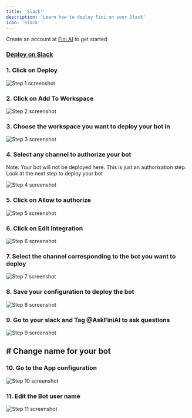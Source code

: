 ```yaml
---
title: 'Slack'
description: 'Learn how to deploy Fini on your Slack'
icon: 'slack'
---
```


<Tip>Create an account at [Fini AI](https://app.usefini.com) to get started</Tip>

### [Deploy on Slack](https://staging.usefini.com/dashboard/deploy)


### 1. Click on Deploy
![Step 1 screenshot](https://images.tango.us/workflows/37500c6e-665f-4fd0-9b38-3d8624498dda/steps/504aaae3-d1fe-4d66-9f10-6a889c8ed1fe/cd62581e-aa03-4b58-8863-3f5d096f15d7.png?crop=focalpoint&fit=crop&fp-x=0.5000&fp-y=0.5000&fp-z=2.0000&w=1200&mark-x=-574&mark-y=159&m64=aHR0cHM6Ly9pbWFnZXMudGFuZ28udXMvc3RhdGljL2JsYW5rLnBuZz9tYXNrPWNvcm5lcnMmYm9yZGVyPTYlMkNGRjc0NDImdz00ODYmaD0xMDAmZml0PWNyb3AmY29ybmVyLXJhZGl1cz0xMA%3D%3D)


### 2. Click on Add To Workspace
![Step 2 screenshot](https://images.tango.us/workflows/37500c6e-665f-4fd0-9b38-3d8624498dda/steps/be6700a7-0dd8-4a6c-929f-1588c4fd08c1/5a2f2529-ae10-4790-8d8a-00a0417fea2a.png?crop=focalpoint&fit=crop&fp-x=0.3941&fp-y=0.4983&fp-z=1.2723&w=1200&mark-x=379&mark-y=379&m64=aHR0cHM6Ly9pbWFnZXMudGFuZ28udXMvc3RhdGljL2JsYW5rLnBuZz9tYXNrPWNvcm5lcnMmYm9yZGVyPTYlMkNGRjc0NDImdz0yMTQmaD01MyZmaXQ9Y3JvcCZjb3JuZXItcmFkaXVzPTEw)


### 3. Choose the workspace you want to deploy your bot in
![Step 3 screenshot](https://images.tango.us/workflows/37500c6e-665f-4fd0-9b38-3d8624498dda/steps/b0d0684c-24f3-41b4-9282-71d72208ae42/d40f2e58-c399-47f4-887d-f6079f225779.png?crop=focalpoint&fit=crop&fp-x=0.5000&fp-y=0.5000&w=1200&mark-x=861&mark-y=197&m64=aHR0cHM6Ly9pbWFnZXMudGFuZ28udXMvc3RhdGljL2JsYW5rLnBuZz9tYXNrPWNvcm5lcnMmYm9yZGVyPTQlMkNGRjc0NDImdz0zMjcmaD00MiZmaXQ9Y3JvcCZjb3JuZXItcmFkaXVzPTEw)


### 4. Select any channel to authorize your bot

Note: Your bot will not be deployed here. This is just an authorization step. Look at the next step to deploy your bot

![Step 4 screenshot](https://images.tango.us/workflows/37500c6e-665f-4fd0-9b38-3d8624498dda/steps/1a2985dc-13ae-4a02-b084-bc080e203cdb/587725a7-0f4b-4f0f-85b3-3348e9c0194a.png?crop=focalpoint&fit=crop&fp-x=0.5039&fp-y=0.7241&fp-z=1.4398&w=1200&mark-y=465&m64=aHR0cHM6Ly9pbWFnZXMudGFuZ28udXMvc3RhdGljL2JsYW5rLnBuZz9tYXNrPWNvcm5lcnMmYm9yZGVyPTYlMkNGRjc0NDImdz02ODYmaD03NCZmaXQ9Y3JvcCZjb3JuZXItcmFkaXVzPTEw)


### 5. Click on Allow to authorize
![Step 5 screenshot](https://images.tango.us/workflows/37500c6e-665f-4fd0-9b38-3d8624498dda/steps/0ed4847e-2351-4787-b8be-592f5edd33c6/35535a7f-de6a-4153-9fe6-c8bbc8613c51.png?crop=focalpoint&fit=crop&fp-x=0.5000&fp-y=0.5000&w=1200&mark-x=602&mark-y=657&m64=aHR0cHM6Ly9pbWFnZXMudGFuZ28udXMvc3RhdGljL2JsYW5rLnBuZz9tYXNrPWNvcm5lcnMmYm9yZGVyPTQlMkNGRjc0NDImdz0xMDMmaD01MSZmaXQ9Y3JvcCZjb3JuZXItcmFkaXVzPTEw)


### 6. Click on Edit Integration
![Step 6 screenshot](https://images.tango.us/workflows/37500c6e-665f-4fd0-9b38-3d8624498dda/steps/cd513ca2-dd4c-4a9f-9357-9b698a91941a/67b85e4a-2c72-4cf0-9497-dfecd559de05.png?crop=focalpoint&fit=crop&fp-x=0.3584&fp-y=0.3580&fp-z=1.3968&w=1200&mark-x=417&mark-y=539&m64=aHR0cHM6Ly9pbWFnZXMudGFuZ28udXMvc3RhdGljL2JsYW5rLnBuZz9tYXNrPWNvcm5lcnMmYm9yZGVyPTYlMkNGRjc0NDImdz0xOTYmaD01OSZmaXQ9Y3JvcCZjb3JuZXItcmFkaXVzPTEw)


### 7. Select the channel corresponding to the bot you want to deploy
![Step 7 screenshot](https://images.tango.us/workflows/37500c6e-665f-4fd0-9b38-3d8624498dda/steps/ca3b8452-acf6-4f98-b072-41d3ebd7c927/f8b3cc72-cc3a-442e-926e-5820ffd3d8d0.png?crop=focalpoint&fit=crop&fp-x=0.5000&fp-y=0.5000&w=1200&mark-x=612&mark-y=197&m64=aHR0cHM6Ly9pbWFnZXMudGFuZ28udXMvc3RhdGljL2JsYW5rLnBuZz9tYXNrPWNvcm5lcnMmYm9yZGVyPTQlMkNGRjc0NDImdz0yNDQmaD00NiZmaXQ9Y3JvcCZjb3JuZXItcmFkaXVzPTEw)


### 8. Save your configuration to deploy the bot
![Step 8 screenshot](https://images.tango.us/workflows/37500c6e-665f-4fd0-9b38-3d8624498dda/steps/95ac33d8-0929-431e-9ceb-c2e7c17cdbb4/67ff932d-9941-4903-bf9e-d72256a134e8.png?crop=focalpoint&fit=crop&fp-x=0.5000&fp-y=0.5000&w=1200&mark-x=318&mark-y=738&m64=aHR0cHM6Ly9pbWFnZXMudGFuZ28udXMvc3RhdGljL2JsYW5rLnBuZz9tYXNrPWNvcm5lcnMmYm9yZGVyPTQlMkNGRjc0NDImdz02MiZoPTQyJmZpdD1jcm9wJmNvcm5lci1yYWRpdXM9MTA%3D)


### 9. Go to your slack and Tag @AskFiniAI to ask questions
![Step 9 screenshot](https://images.tango.us/workflows/37500c6e-665f-4fd0-9b38-3d8624498dda/steps/24e6037a-d906-4923-ae22-2bc817f34d20/53caeb30-2611-43f5-b503-95ed47b6d17c.png?crop=focalpoint&fit=crop&fp-x=0.5000&fp-y=0.5000&w=1200)


## # Change name for your bot


### 10. Go to the App configuration
![Step 10 screenshot](https://images.tango.us/workflows/37500c6e-665f-4fd0-9b38-3d8624498dda/steps/be591981-ce68-4383-ba9b-fa7b0d93380a/9aff3e12-fe77-4eac-9395-a5a085367a05.png?crop=focalpoint&fit=crop&fp-x=0.5000&fp-y=0.5000&w=1200)


### 11. Edit the Bot user name
![Step 11 screenshot](https://images.tango.us/workflows/37500c6e-665f-4fd0-9b38-3d8624498dda/steps/c82e9171-1fed-4195-82f9-0ec4fae8fed7/6daa4a74-2483-4d34-a149-6f80e0b38523.png?crop=focalpoint&fit=crop&fp-x=0.5000&fp-y=0.5000&w=1200)

<br />

